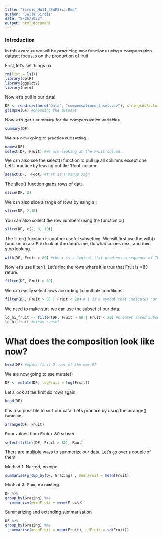 ```yaml
---
title: "Sirois_HW11_GSWR3Ex1.Rmd"
author: "Julia Sirois"
date: "9/26/2022"
output: html_document
---
```


### Introduction

In this exercise we will be practicing new functions using a compensation dataset focuses on the production of fruit. 

First, let's set things up

```r
rm(list = ls())
library(dplR)
library(ggplot2)
library(here)
```

Now let's pull in our data!

```r
DF <- read.csv(here("Data", "compensationdataset.csv"), stringsAsFactors = TRUE)
glimpse(DF) #checking the dataset
```

Now let's get a summary for the compensastion variables.

```r
summary(DF)
```

We are now going to practice subsetting.

```r
names(DF)
select(DF, Fruit) #we are looking at the Fruit column.
```

We can also use the select() function to pull up all columns except one. Let's practice by leaving out the 'Root' column.

```r
select(DF, -Root) #that is a minus sign
```

The slice() function grabs rows of data.

```r
slice(DF, 2)
```

We can also slice a range of rows by using a :

```r
slice(DF, 2:10)
```

You can also collect the row numbers using the function c()

```r
slice(DF, c(2, 3, 10))
```

The filter() function is another useful subsetting. We will first use the with() function to ask R to look at the dataframe, do what comes next, and then stop looking. 

```r
with(DF, Fruit > 80) #the > is a logical that produces a sequence of TRUE and FALSE.
```

Now let's use filter(). Let's find the rows where it is true that Fruit is >80 return.

```r
filter(DF, Fruit > 80)
```

We can easily select rows according to multiple conditions. 

```r
filter(DF, Fruit > 80 | Fruit < 20) # | is a symbol that indicates 'or'
```

We need to make sure we can use the subset of our data.

```r
lo_hi_fruit <- filter(DF, Fruit > 80 | Fruit < 20) #creates saved subset
lo_hi_fruit #views subset
```

# What does the composition look like now?
```r
head(DF) #opens first 6 rows of the new DF
```

We are now going to use mutate()

```r
DF <- mutate(DF, logFruit = log(Fruit))
```

Let's look at the first six rows again.

```r
head(DF)
```

It is also possible to sort our data. Let's practice by using the arrange() function.

```r
arrange(DF, Fruit)
```

Root values from Fruit > 80 subset

```r
select(filter(DF, Fruit > 80), Root)
```

There are multiple ways to summerize our data. Let's go over a couple of them.

Method 1: Nested, no pipe
```r
summarise(group_by(DF, Grazing) , meanFruit = mean(Fruit))
```

Method 2: Pipe, no nesting

```r
DF %>%
group_by(Grazing) %>%
  summarize(meanFruit = mean(Fruit))
```

Summarizing and extending summarization

```r
DF %>%
group_by(Grazing) %>%
  summarise(meanFruit = mean(Fruit), sdFruit = sd(Fruit))
```

